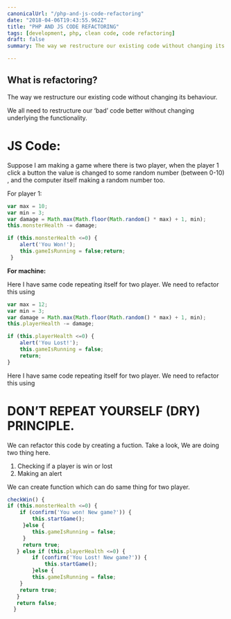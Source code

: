 ```yaml
---
canonicalUrl: "/php-and-js-code-refactoring"
date: "2018-04-06T19:43:55.962Z"
title: "PHP AND JS CODE REFACTORING"
tags: [development, php, clean code, code refactoring]
draft: false
summary: The way we restructure our existing code without changing its behaviour. We all need to restructure our ‘bad’ code better without changing underlying the functionality....

---
```


## What is refactoring?

The way we restructure our existing code without changing its behaviour.

We all need to restructure our ‘bad’ code better without changing underlying the functionality.

# **JS Code:**

Suppose I am making a game where there is two player, when the player 1 click a button the value is changed to some random number (between 0-10) , and the computer itself making a random number too.

For player 1:

```javascript
var max = 10;
var min = 3;
var damage = Math.max(Math.floor(Math.random() * max) + 1, min);
this.monsterHealth -= damage;

if (this.monsterHealth <=0) {
	alert('You Won!');
	this.gameIsRunning = false;return;
 }
```

**For machine:**

Here I have same code repeating itself for two player.  We need to refactor this using

```javascript
var max = 12;
var min = 3;
var damage = Math.max(Math.floor(Math.random() * max) + 1, min);
this.playerHealth -= damage;

if (this.playerHealth <=0) {
	alert('You Lost!');
	this.gameIsRunning = false;
	return;
}
```

Here I have same code repeating itself for two player.  We need to refactor this using

# **DON’T REPEAT YOURSELF (DRY) PRINCIPLE.**

We can refactor this code by creating a fuction. Take a look, We are doing two thing here.

1. Checking if a player is win or lost
2. Making an alert

We can create function which can do same thing for two player.

```javascript
checkWin() {
if (this.monsterHealth <=0) {
	if (confirm('You won! New game?')) {
		this.startGame();
     }else {
     	this.gameIsRunning = false;
     }
     return true;
   } else if (this.playerHealth <=0) {
   		if (confirm('You Lost! New game?')) {
   			this.startGame();
   		}else {
   		this.gameIsRunning = false;
   	}
   	return true;
   }
   return false;
  }
```